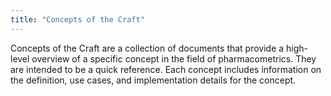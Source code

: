 ```yaml
---
title: "Concepts of the Craft"
---
```


Concepts of the Craft are a collection of documents that provide a high-level overview of a specific concept in the field of pharmacometrics.
They are intended to be a quick reference.
Each concept includes information on the definition, use cases, and implementation details for the concept.
